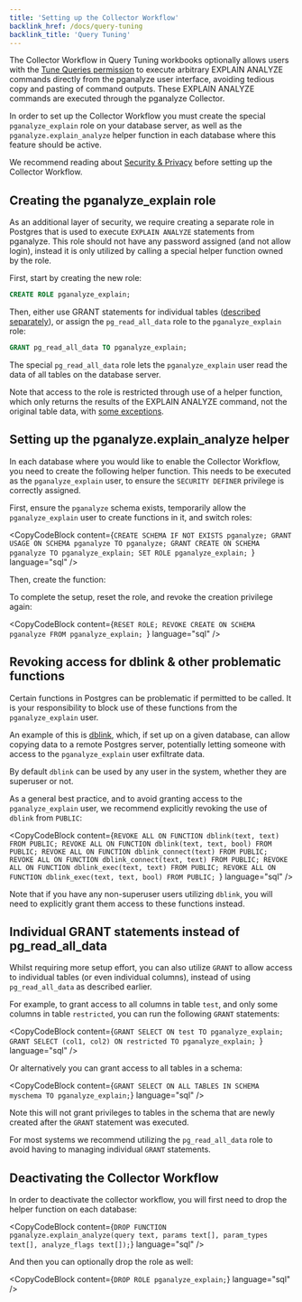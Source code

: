 ```yaml
---
title: 'Setting up the Collector Workflow'
backlink_href: /docs/query-tuning
backlink_title: 'Query Tuning'
---
```



<DocsBetaFeature feature="Query Tuning" />

The Collector Workflow in Query Tuning workbooks optionally allows users with the [Tune Queries permission]()
to execute arbitrary EXPLAIN ANALYZE commands directly from the pganalyze user interface, avoiding tedious
copy and pasting of command outputs. These EXPLAIN ANALYZE commands are executed
through the pganalyze Collector.

In order to set up the Collector Workflow you must create the special `pganalyze_explain`
role on your database server, as well as the `pganalyze.explain_analyze` helper function
in each database where this feature should be active.

We recommend reading about [Security & Privacy](security-privacy) before setting up the Collector Workflow.

## Creating the pganalyze_explain role

As an additional layer of security, we require creating a separate role in Postgres
that is used to execute `EXPLAIN ANALYZE` statements from pganalyze. This role should
not have any password assigned (and not allow login), instead it is only utilized
by calling a special helper function owned by the role.

First, start by creating the new role:

```sql
CREATE ROLE pganalyze_explain;
```

Then, either use GRANT statements for individual tables ([described separately](#individual-grant-statements-instead-of-pg_read_all_data)), or assign the
`pg_read_all_data` role to the `pganalyze_explain` role:

```sql
GRANT pg_read_all_data TO pganalyze_explain;
```

The special `pg_read_all_data` role lets the `pganalyze_explain` user read the data of
all tables on the database server.

Note that access to the role is restricted through use of a helper
function, which only returns the results of the EXPLAIN ANALYZE command, not the original
table data, with [some exceptions](security-privacy#data-privacy-considerations).

## Setting up the pganalyze.explain_analyze helper

In each database where you would like to enable the Collector Workflow, you need to create
the following helper function. This needs to be executed as the `pganalyze_explain` user,
to ensure the `SECURITY DEFINER` privilege is correctly assigned.

First, ensure the `pganalyze` schema exists, temporarily allow the `pganalyze_explain`
user to create functions in it, and switch roles:

<CopyCodeBlock content={`CREATE SCHEMA IF NOT EXISTS pganalyze;
GRANT USAGE ON SCHEMA pganalyze TO pganalyze;
GRANT CREATE ON SCHEMA pganalyze TO pganalyze_explain;
SET ROLE pganalyze_explain;
`} language="sql" />

Then, create the function:

<CopyCodeBlock content={explainAnalyzeHelper} language="sql" />

To complete the setup, reset the role, and revoke the creation privilege again:

<CopyCodeBlock content={`RESET ROLE;
REVOKE CREATE ON SCHEMA pganalyze FROM pganalyze_explain;
`} language="sql" />

## Revoking access for dblink & other problematic functions

Certain functions in Postgres can be problematic if permitted to be called. It is your
responsibility to block use of these functions from the `pganalyze_explain` user.

An example of this is [dblink](https://www.postgresql.org/docs/current/dblink.html), which,
if set up on a given database, can allow copying data to a remote Postgres server, potentially
letting someone with access to the `pganalyze_explain` user exfiltrate data.

By default `dblink` can be used by any user in the system, whether they are superuser or not.

As a general best practice, and to avoid granting access to the `pganalyze_explain` user,
we recommend explicitly revoking the use of `dblink` from `PUBLIC`:

<CopyCodeBlock content={`REVOKE ALL ON FUNCTION dblink(text, text) FROM PUBLIC;
REVOKE ALL ON FUNCTION dblink(text, text, bool) FROM PUBLIC;
REVOKE ALL ON FUNCTION dblink_connect(text) FROM PUBLIC;
REVOKE ALL ON FUNCTION dblink_connect(text, text) FROM PUBLIC;
REVOKE ALL ON FUNCTION dblink_exec(text, text) FROM PUBLIC;
REVOKE ALL ON FUNCTION dblink_exec(text, text, bool) FROM PUBLIC;
`} language="sql" />

Note that if you have any non-superuser users utilizing `dblink`, you will need to explicitly
grant them access to these functions instead.

## Individual GRANT statements instead of pg_read_all_data

Whilst requiring more setup effort, you can also utilize `GRANT` to allow access to individual tables (or even individual columns),
instead of using `pg_read_all_data` as described earlier.

For example, to grant access to all columns in table `test`, and only some columns in table `restricted`, you can run the following `GRANT` statements:

<CopyCodeBlock content={`GRANT SELECT ON test TO pganalyze_explain;
GRANT SELECT (col1, col2) ON restricted TO pganalyze_explain;
`} language="sql" />

Or alternatively you can grant access to all tables in a schema:

<CopyCodeBlock content={`GRANT SELECT ON ALL TABLES IN SCHEMA myschema TO pganalyze_explain;`} language="sql" />

Note this will not grant privileges to tables in the schema that are newly created after the `GRANT` statement was executed.

For most systems we recommend utilizing the `pg_read_all_data` role to avoid having to managing individual `GRANT` statements.

## Deactivating the Collector Workflow

In order to deactivate the collector workflow, you will first need to drop the helper function on each database:

<CopyCodeBlock content={`DROP FUNCTION pganalyze.explain_analyze(query text, params text[], param_types text[], analyze_flags text[]);`} language="sql" />

And then you can optionally drop the role as well:

<CopyCodeBlock content={`DROP ROLE pganalyze_explain;`} language="sql" />
